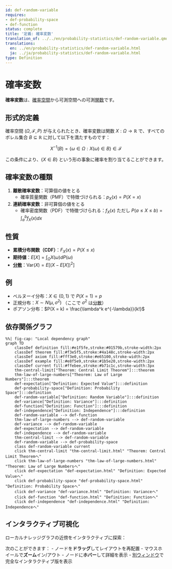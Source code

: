 ```yaml
---
id: def-random-variable
requires:
- def-probability-space
- def-function
status: complete
title: '定義: 確率変数'
translation_of: ../../en/probability-statistics/def-random-variable.qmd
translations:
  en: ../en/probability-statistics/def-random-variable.html
  ja: ../ja/probability-statistics/def-random-variable.html
type: Definition
---
```


# 確率変数 {#def-random-variable}

**確率変数**は、[確率空間](def-probability-space.qmd)から可測空間への可測[関数](../logic-set-theory/def-function.qmd)です。

## 形式的定義

確率空間 $(\Omega, \mathcal{F}, P)$ が与えられたとき、確率変数は関数 $X: \Omega \to \mathbb{R}$ で、すべてのボレル集合 $B \subseteq \mathbb{R}$ に対して以下を満たすものです：

$$X^{-1}(B) = \{\omega \in \Omega : X(\omega) \in B\} \in \mathcal{F}$$

この条件により、$\{X \in B\}$ という形の事象に確率を割り当てることができます。

## 確率変数の種類

1. **離散確率変数**：可算個の値をとる
   - 確率質量関数（PMF）で特徴づけられる：$p_X(x) = P(X = x)$

2. **連続確率変数**：非可算個の値をとる
   - 確率密度関数（PDF）で特徴づけられる：$f_X(x)$ ただし $P(a \leq X \leq b) = \int_a^b f_X(x) dx$

## 性質

- **累積分布関数（CDF）**：$F_X(x) = P(X \leq x)$
- **期待値**：$E[X] = \int_{\Omega} X(\omega) dP(\omega)$
- **[分散](def-variance.qmd)**：$\text{Var}(X) = E[(X - E[X])^2]$

## 例

- ベルヌーイ分布：$X \in \{0, 1\}$ で $P(X = 1) = p$
- 正規分布：$X \sim N(\mu, \sigma^2)$ （ここで $\sigma^2$ は[分散](def-variance.qmd)）
- ポアソン分布：$P(X = k) = \frac{\lambda^k e^{-\lambda}}{k!}$

## 依存関係グラフ

```mermaid
%%| fig-cap: "Local dependency graph"
graph TD
    classDef definition fill:#e1f5fe,stroke:#01579b,stroke-width:2px
    classDef theorem fill:#f3e5f5,stroke:#4a148c,stroke-width:2px
    classDef axiom fill:#fff3e0,stroke:#e65100,stroke-width:2px
    classDef example fill:#e8f5e9,stroke:#1b5e20,stroke-width:2px
    classDef current fill:#ffebee,stroke:#b71c1c,stroke-width:3px
    thm-central-limit["Theorem: Central Limit Theorem"]:::theorem
    thm-law-of-large-numbers["Theorem: Law of Large Numbers"]:::theorem
    def-expectation["Definition: Expected Value"]:::definition
    def-probability-space["Definition: Probability Space"]:::definition
    def-random-variable["Definition: Random Variable"]:::definition
    def-variance["Definition: Variance"]:::definition
    def-function["Definition: Function"]:::definition
    def-independence["Definition: Independence"]:::definition
    def-random-variable --> def-function
    thm-law-of-large-numbers --> def-random-variable
    def-variance --> def-random-variable
    def-expectation --> def-random-variable
    def-independence --> def-random-variable
    thm-central-limit --> def-random-variable
    def-random-variable --> def-probability-space
    class def-random-variable current
    click thm-central-limit "thm-central-limit.html" "Theorem: Central Limit Theoremへ"
    click thm-law-of-large-numbers "thm-law-of-large-numbers.html" "Theorem: Law of Large Numbersへ"
    click def-expectation "def-expectation.html" "Definition: Expected Valueへ"
    click def-probability-space "def-probability-space.html" "Definition: Probability Spaceへ"
    click def-variance "def-variance.html" "Definition: Varianceへ"
    click def-function "def-function.html" "Definition: Functionへ"
    click def-independence "def-independence.html" "Definition: Independenceへ"
```

## インタラクティブ可視化

ローカルナレッジグラフの近傍をインタラクティブに探索：

::: {.graph-viz data-id="def-random-variable" data-width="700" data-height="500"}
:::

次のことができます：
- ノードを**ドラッグ**してレイアウトを再配置
- マウスホイールで**ズーム**イン/アウト
- ノードに**ホバー**して詳細を表示
- [別ウィンドウ](../../output/interactive/def-random-variable.html){target="_blank"}で完全なインタラクティブ版を表示
